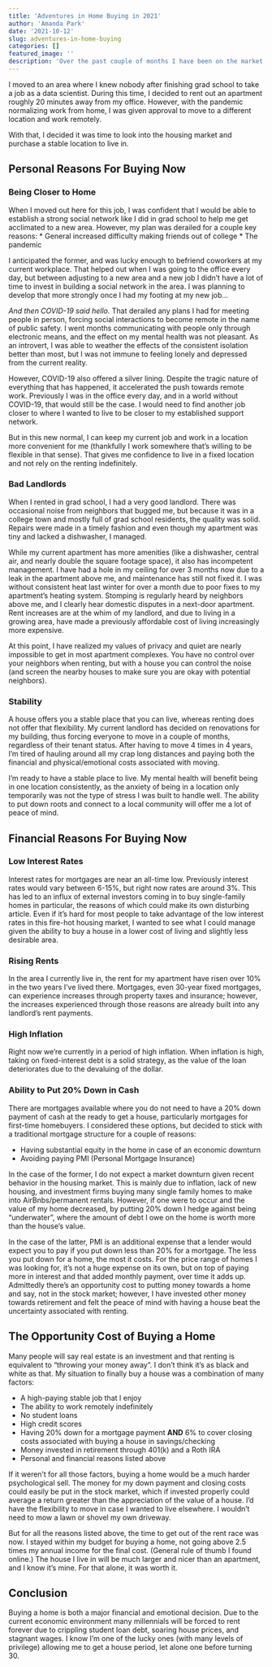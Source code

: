 ```yaml
---
title: 'Adventures in Home Buying in 2021'
author: 'Amanda Park'
date: '2021-10-12'
slug: adventures-in-home-buying
categories: []
featured_image: ''
description: 'Over the past couple of months I have been on the market for a new place to live. Here is an overview of my experience learning just how complicated buying a home is.'
---
```


I moved to an area where I knew nobody after finishing grad school to take a job as a data scientist. During this time, I decided to rent out an apartment roughly 20 minutes away from my office. However, with the pandemic normalizing work from home, I was given approval to move to a different location and work remotely. 

With that, I decided it was time to look into the housing market and purchase a stable location to live in. 

## Personal Reasons For Buying Now

### Being Closer to Home

When I moved out here for this job, I was confident that I would be able to establish a strong social network like I did in grad school to help me get acclimated to a new area. However, my plan was derailed for a couple key reasons:
* General increased difficulty making friends out of college
* The pandemic

I anticipated the former, and was lucky enough to befriend coworkers at my current workplace. That helped out when I was going to the office every day, but between adjusting to a new area and a new job I didn't have a lot of time to invest in building a social network in the area. I was planning to develop that more strongly once I had my footing at my new job...

*And then COVID-19 said hello.* That derailed any plans I had for meeting people in person, forcing social interactions to become remote in the name of public safety. I went months communicating with people only through electronic means, and the effect on my mental health was not pleasant. As an introvert, I was able to weather the effects of the consistent isolation better than most, but I was not immune to feeling lonely and depressed from the current reality. 

However, COVID-19 also offered a silver lining. Despite the tragic nature of everything that has happened, it accelerated the push towards remote work. Previously I was in the office every day, and in a world without COVID-19, that would still be the case. I would need to find another job closer to where I wanted to live to be closer to my established support network. 

But in this new normal, I can keep my current job and work in a location more convenient for me (thankfully I work somewhere that's willing to be flexible in that sense). That gives me confidence to live in a fixed location and not rely on the renting indefinitely. 

### Bad Landlords

When I rented in grad school, I had a very good landlord. There was occasional noise from neighbors that bugged me, but because it was in a college town and mostly full of grad school residents, the quality was solid. Repairs were made in a timely fashion and even though my apartment was tiny and lacked a dishwasher, I managed.

While my current apartment has more amenities (like a dishwasher, central air, and nearly double the square footage space), it also has incompetent management. I have had a hole in my ceiling for over 3 months now due to a leak in the apartment above me, and maintenance has still not fixed it. I was without consistent heat last winter for over a month due to poor fixes to my apartment's heating system. Stomping is regularly heard by neighbors above me, and I clearly hear domestic disputes in a next-door apartment. Rent increases are at the whim of my landlord, and due to living in a growing area, have made a previously affordable cost of living increasingly more expensive. 

At this point, I have realized my values of privacy and quiet are nearly impossible to get in most apartment complexes. You have no control over your neighbors when renting, but with a house you can control the noise (and screen the nearby houses to make sure you are okay with potential neighbors). 

### Stability

A house offers you a stable place that you can live, whereas renting does not offer that flexibility. My current landlord has decided on renovations for my building, thus forcing everyone to move in a couple of months, regardless of their tenant status. After having to move 4 times in 4 years, I'm tired of hauling around all my crap long distances and paying both the financial and physical/emotional costs associated with moving. 

I'm ready to have a stable place to live. My mental health will benefit being in one location consistently, as the anxiety of being in a location only temporarily was not the type of stress I was built to handle well. The ability to put down roots and connect to a local community will offer me a lot of peace of mind. 

## Financial Reasons For Buying Now

### Low Interest Rates

Interest rates for mortgages are near an all-time low. Previously interest rates would vary between 6-15%, but right now rates are around 3%. This has led to an influx of external investors coming in to buy single-family homes in particular, the reasons of which could make its own disturbing article. Even if it's hard for most people to take advantage of the low interest rates in this fire-hot housing market, I wanted to see what I could manage given the ability to buy a house in a lower cost of living and slightly less desirable area.

### Rising Rents

In the area I currently live in, the rent for my apartment have risen over 10% in the two years I've lived there. Mortgages, even 30-year fixed mortgages, can experience increases through property taxes and insurance; however, the increases experienced through those reasons are already built into any landlord's rent payments. 

### High Inflation

Right now we're currently in a period of high inflation. When inflation is high, taking on fixed-interest debt is a solid strategy, as the value of the loan deteriorates due to the devaluing of the dollar. 

### Ability to Put 20% Down in Cash

There are mortgages available where you do not need to have a 20% down payment of cash at the ready to get a house, particularly mortgages for first-time homebuyers. I considered these options, but decided to stick with a traditional mortgage structure for a couple of reasons:

* Having substantial equity in the home in case of an economic downturn
* Avoiding paying PMI (Personal Mortgage Insurance)

In the case of the former, I do not expect a market downturn given recent behavior in the housing market. This is mainly due to inflation, lack of new housing, and investment firms buying many single family homes to make into AirBnbs/permanent rentals. However, if one were to occur and the value of my home decreased, by putting 20% down I hedge against being "underwater", where the amount of debt I owe on the home is worth more than the house's value. 

In the case of the latter, PMI is an additional expense that a lender would expect you to pay if you put down less than 20% for a mortgage. The less you put down for a home, the most it costs. For the price range of homes I was looking for, it's not a huge expense on its own, but on top of paying more in interest and that added monthly payment, over time it adds up. Admittedly there's an opportunity cost to putting money towards a home and say, not in the stock market; however, I have invested other money towards retirement and felt the peace of mind with having a house beat the uncertainty associated with renting.

## The Opportunity Cost of Buying a Home

Many people will say real estate is an investment and that renting is equivalent to "throwing your money away". I don't think it's as black and white as that. My situation to finally buy a house was a combination of many factors:

* A high-paying stable job that I enjoy
* The ability to work remotely indefinitely
* No student loans
* High credit scores
* Having 20% down for a mortgage payment **AND** 6% to cover closing costs associated with buying a house in savings/checking
* Money invested in retirement through 401(k) and a Roth IRA
* Personal and financial reasons listed above

If it weren't for all those factors, buying a home would be a much harder psychological sell. The money for my down payment and closing costs could easily be put in the stock market, which if invested properly could average a return greater than the appreciation of the value of a house. I'd have the flexibility to move in case I wanted to live elsewhere. I wouldn't need to mow a lawn or shovel my own driveway.

But for all the reasons listed above, the time to get out of the rent race was now. I stayed within my budget for buying a home, not going above 2.5 times my annual income for the final cost. (General rule of thumb I found online.) The house I live in will be much larger and nicer than an apartment, and I know it's mine. For that alone, it was worth it.

## Conclusion

Buying a home is both a major financial and emotional decision. Due to the current economic environment many millennials will be forced to rent forever due to crippling student loan debt, soaring house prices, and stagnant wages. I know I'm one of the lucky ones (with many levels of privilege) allowing me to get a house period, let alone one before turning 30. 